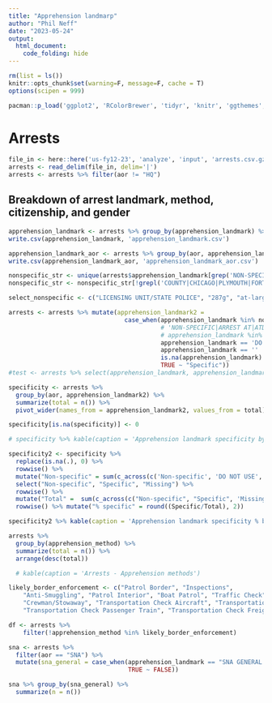 ```yaml
---
title: "Apprehension landmarp"
author: "Phil Neff"
date: "2023-05-24"
output: 
  html_document: 
    code_folding: hide
---
```


```r
rm(list = ls())
knitr::opts_chunk$set(warning=F, message=F, cache = T)
options(scipen = 999)

pacman::p_load('ggplot2', 'RColorBrewer', 'tidyr', 'knitr', 'ggthemes', 'lubridate', 'dplyr', 'here', 'tidyverse')

```

# Arrests

```r
file_in <- here::here('us-fy12-23', 'analyze', 'input', 'arrests.csv.gz')
arrests <- read_delim(file_in, delim='|')
arrests <- arrests %>% filter(aor != "HQ")
```

## Breakdown of arrest landmark, method, citizenship, and gender

```r
apprehension_landmark <- arrests %>% group_by(apprehension_landmark) %>% summarize(total = n())
write.csv(apprehension_landmark, 'apprehension_landmark.csv')

apprehension_landmark_aor <- arrests %>% group_by(aor, apprehension_landmark) %>% summarize(total = n())
write.csv(apprehension_landmark_aor, 'apprehension_landmark_aor.csv')

nonspecific_str <- unique(arrests$apprehension_landmark[grep('NON-SPECIFIC', arrests$apprehension_landmark)])
nonspecific_str <- nonspecific_str[!grepl('COUNTY|CHICAGO|PLYMOUTH|FORT WORTH|SCOTLANDVILLE|SANTA ANA|NORTH DARTMOUTH', nonspecific_str)]

select_nonspecific <- c("LICENSING UNIT/STATE POLICE", "287g", "at-large", "California Healthcare Facility", "CALIFORNIA HIGHWAY PATROL", "CAP ACI", "CIS REFERRAL", "FEDERAL DETENTION CENTER (FDC)", "FIELD ARREST", "FTC CI (Federal Transfer Center)", "FTM-JCART", "FTM-VCAS", "FUG - NON FUGITIVE", "FUGITIVE OPERATIONS", "FUGITIVE SOUTH TEAM ARRESTS", "FUGOP", "FUGOPS", "STREET ARREST", "STREET ARRESTS", "U.S. Marshalls Service", "U.S. Marshals", "U.S. Marshals Service", "U.S. MARSHALS SERVICE"< "U.S. PROBATION OFFICE", "UNITED STATES MARSHALL SERVICE", "UNITED STATES PROBATION & PAROLE", "UNITED STATES PROBATION", "US 281 TO FM 493 EXP 83 NORTH TO FM 490", "US DISTRICT COURT", "US MARSHALLS", "US Marshals TF", "USCIS ARREST", "USCIS REFERRALS")

arrests <- arrests %>% mutate(apprehension_landmark2 = 
                                case_when(apprehension_landmark %in% nonspecific_str ~ "Non-specific",
                                          # 'NON-SPECIFIC|ARREST AT|ATD|BUREAU OF PRISONS-|FEDCAP-', apprehension_landmark) ~ "Non-specific",
                                          # apprehension_landmark %in% select_nonspecific ~ "Non-specific",
                                          apprehension_landmark == 'DO NOT USE'  ~ "DO NOT USE",
                                          apprehension_landmark == ''  ~ NA_character_,
                                          is.na(apprehension_landmark) ~ "Missing",
                                          TRUE ~ "Specific"))
#test <- arrests %>% select(apprehension_landmark, apprehension_landmark2)

specificity <- arrests %>% 
  group_by(aor, apprehension_landmark2) %>%
  summarize(total = n()) %>%
  pivot_wider(names_from = apprehension_landmark2, values_from = total)

specificity[is.na(specificity)] <- 0

# specificity %>% kable(caption = 'Apprehension landmark specificity by AOR FY2016-2019')

specificity2 <- specificity %>% 
  replace(is.na(.), 0) %>%
  rowwise() %>%
  mutate("Non-specific" = sum(c_across(c('Non-specific', 'DO NOT USE', 'Missing')))) %>%
  select("Non-specific", "Specific", "Missing") %>%
  rowwise() %>%
  mutate("Total" =  sum(c_across(c("Non-specific", "Specific", 'Missing')))) %>%
  rowwise() %>% mutate("% specific" = round((Specific/Total), 2))

specificity2 %>% kable(caption = 'Apprehension landmark specificity % by AOR FY2012-2023')
```

```r
arrests %>% 
  group_by(apprehension_method) %>%
  summarize(total = n()) %>%
  arrange(desc(total))

  # kable(caption = 'Arrests - Apprehension methods')

likely_border_enforcement <- c("Patrol Border", "Inspections", 
	"Anti-Smuggling", "Patrol Interior", "Boat Patrol", "Traffic Check",
	"Crewman/Stowaway", "Transportation Check Aircraft", "Transportation Check Bus",
	"Transportation Check Passenger Train", "Transportation Check Freight Train" )

df <- arrests %>% 
	filter(!apprehension_method %in% likely_border_enforcement)

sna <- arrests %>% 
  filter(aor == "SNA") %>% 
  mutate(sna_general = case_when(apprehension_landmark == "SNA GENERAL AREA, NON-SPECIFIC" ~ TRUE,
                                 TRUE ~ FALSE))

sna %>% group_by(sna_general) %>% 
  summarize(n = n())

```



